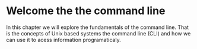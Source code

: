 # Welcome the the command line

In this chapter we will explore the fundamentals of the command line. That is the concepts of Unix based systems the command line (CLI) and how we can use it to acess information programaticaly. 